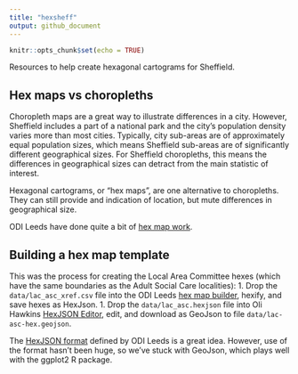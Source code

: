 ```yaml
---
title: "hexsheff"
output: github_document
---
```


```r
knitr::opts_chunk$set(echo = TRUE)
```

Resources to help create hexagonal cartograms for Sheffield.

## Hex maps vs choropleths

Choropleth maps are a great way to illustrate differences in a city. However, Sheffield includes a part of a national park and the city's population density varies more than most cities. Typically, city sub-areas are of approximately equal population sizes, which means Sheffield sub-areas are of significantly different geographical sizes. For Sheffield choropleths, this means the differences in geographical sizes can detract from the main statistic of interest.

Hexagonal cartograms, or "hex maps", are one alternative to choropleths. They can still provide and indication of location, but mute differences in geographical size.

ODI Leeds have done quite a bit of [hex map work](https://open-innovations.org/blog/2017-05-08-mapping-election-with-hexes).

## Building a hex map template  

This was the process for creating the Local Area Committee hexes (which have the same boundaries as the Adult Social Care localities):
1. Drop the `data/lac_asc_xref.csv` file into the ODI Leeds [hex map builder](https://open-innovations.org/projects/hexmaps/builder.html), hexify, and save hexes as HexJson.
1. Drop the `data/lac_asc.hexjson` file into Oli Hawkins [HexJSON Editor](https://olihawkins.com/project/hexjson-editor/), edit, and download as GeoJson to file `data/lac-asc-hex.geojson`.

The [HexJSON format](https://open-innovations.org/projects/hexmaps/hexjson.html) defined by ODI Leeds is a great idea. However, use of the format hasn't been huge, so we've stuck with GeoJson, which plays well with the ggplot2 R package.